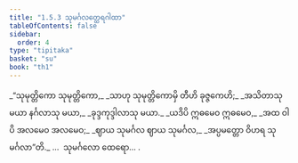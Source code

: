 ```yaml
---
title: "1.5.3 သုမင်္ဂလတ္ထေရဂါထာ"
tableOfContents: false
sidebar:
  order: 4
type: "tipitaka"
basket: "su"
book: "th1"
---
```



<DynamicBreadcrumb />

<Division number="43" book="th1">

<Paragraph number="98" type="verses" book="th1">
_“သုမုတ္တိကော သုမုတ္တိကော,_  
_သာဟု သုမုတ္တိကောမှိ တီဟိ ခုဇ္ဇကေဟိ;_  
_အသိတာသု မယာ နင်္ဂလာသု မယာ,_  
_ခုဒ္ဒကုဒ္ဒါလာသု မယာ._  

</Paragraph>

<Paragraph number="99" type="verses" book="th1">
_ယဒိပိ ဣဓမေဝ ဣဓမေဝ,_  
_အထ ဝါပိ အလမေဝ အလမေဝ;_  
_ဈာယ သုမင်္ဂလ ဈာယ သုမင်္ဂလ,_  
_အပ္ပမတ္တော ဝိဟရ သုမင်္ဂလာ”တိ._  


</Paragraph>
</Division>

<Paragraph number="100" type="center" book="th1">
…  သုမင်္ဂလော ထေရော… .
</Paragraph>